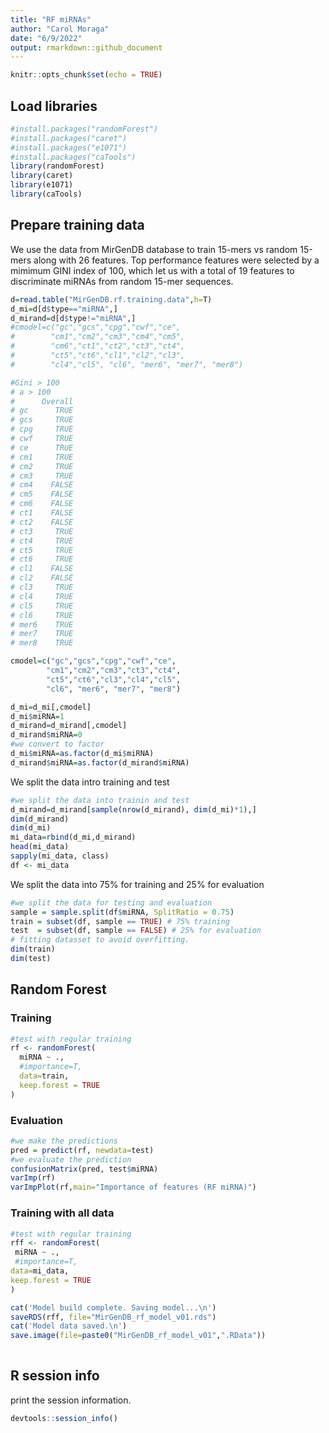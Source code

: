 ```yaml
---
title: "RF miRNAs"
author: "Carol Moraga"
date: "6/9/2022"
output: rmarkdown::github_document
---
```


```r

knitr::opts_chunk$set(echo = TRUE)

```

## Load libraries

```r
#install.packages("randomForest")
#install.packages("caret")
#install.packages("e1071")
#install.packages("caTools")
library(randomForest)
library(caret)
library(e1071)
library(caTools)
```

## Prepare training data

We use the data from MirGenDB database to train 15-mers vs random 15-mers along with 26 features.
Top performance features were selected by a mimimum GINI index of 100, which let us with a total 
of 19 features to discriminate miRNAs from random 15-mer sequences.

```r
d=read.table("MirGenDB.rf.training.data",h=T)
d_mi=d[d$type=="miRNA",]
d_mirand=d[d$type!="miRNA",]
#cmodel=c("gc","gcs","cpg","cwf","ce",
#        "cm1","cm2","cm3","cm4","cm5",
#        "cm6","ct1","ct2","ct3","ct4",
#        "ct5","ct6","cl1","cl2","cl3",
#        "cl4","cl5", "cl6", "mer6", "mer7", "mer8")

#Gini > 100
# a > 100
#      Overall
# gc      TRUE
# gcs     TRUE
# cpg     TRUE
# cwf     TRUE
# ce      TRUE
# cm1     TRUE
# cm2     TRUE
# cm3     TRUE
# cm4    FALSE
# cm5    FALSE
# cm6    FALSE
# ct1    FALSE
# ct2    FALSE
# ct3     TRUE
# ct4     TRUE
# ct5     TRUE
# ct6     TRUE
# cl1    FALSE
# cl2    FALSE
# cl3     TRUE
# cl4     TRUE
# cl5     TRUE
# cl6     TRUE
# mer6    TRUE
# mer7    TRUE
# mer8    TRUE

cmodel=c("gc","gcs","cpg","cwf","ce",
        "cm1","cm2","cm3","ct3","ct4",
        "ct5","ct6","cl3","cl4","cl5", 
        "cl6", "mer6", "mer7", "mer8")

d_mi=d_mi[,cmodel]
d_mi$miRNA=1
d_mirand=d_mirand[,cmodel]
d_mirand$miRNA=0
#we convert to factor
d_mi$miRNA=as.factor(d_mi$miRNA)
d_mirand$miRNA=as.factor(d_mirand$miRNA)
```

We split the data intro training and test
```r
#we split the data into trainin and test
d_mirand=d_mirand[sample(nrow(d_mirand), dim(d_mi)*1),]
dim(d_mirand)
dim(d_mi)
mi_data=rbind(d_mi,d_mirand)
head(mi_data)
sapply(mi_data, class)
df <- mi_data
```


We split the data into 75% for training and 25% for evaluation

```r
#we split the data for testing and evaluation
sample = sample.split(df$miRNA, SplitRatio = 0.75)
train = subset(df, sample == TRUE) # 75% training
test  = subset(df, sample == FALSE) # 25% for evaluation
# fitting datasset to avoid overfitting.
dim(train)
dim(test)
```


## Random Forest

### Training

```r
#test with regular training 
rf <- randomForest(
  miRNA ~ .,
  #importance=T,
  data=train,
  keep.forest = TRUE
)

```
### Evaluation

```r
#we make the predictions
pred = predict(rf, newdata=test)
#we evaluate the prediction
confusionMatrix(pred, test$miRNA)
varImp(rf)
varImpPlot(rf,main="Importance of features (RF miRNA)")
```

### Training with all data

```r
#test with regular training 
rff <- randomForest(
 miRNA ~ .,
 #importance=T,
data=mi_data,
keep.forest = TRUE
)

cat('Model build complete. Saving model...\n')
saveRDS(rff, file="MirGenDB_rf_model_v01.rds")
cat('Model data saved.\n')
save.image(file=paste0("MirGenDB_rf_model_v01",".RData"))
  
```

<!-- ## Classification of Brumir results -->

<!-- ```{r loadbrumirdata} -->
<!-- br=read.table("Git/BrumiR/random_forest/test2.br",h=T) -->
<!-- br$miRNA=0 -->
<!-- #we convert to factor -->
<!-- br$miRNA=as.factor(br$miRNA) -->
<!-- sample.features<-subset(br, select = names(rff$forest$xlevels)) -->
<!-- any.missing.features <- which(!names(rff$forest$xlevels) %in% colnames(sample.features)); -->
<!-- #we predict using the model -->
<!-- predicted.class <- predict(rff, sample.features)  -->
<!-- predicted.prob <- predict(rff, sample.features, type="prob") -->
<!-- predictions <- data.frame( -->
<!--   br, -->
<!--   Predicted.Class = predicted.class, -->
<!--   Predicted.prob = predicted.prob -->
<!-- )   -->

<!-- write.table( -->
<!--   x = predictions, -->
<!--   file = paste0("brumir", "_predictions_unfiltered2.txt"), -->
<!--   sep = '\t', -->
<!--   row.names = TRUE, -->
<!--   quote = FALSE -->
<!-- ); -->

<!-- a=predictions[predictions$Predicted.prob.1 > 0.8,] -->

<!-- #write the filtered predictions -->
<!-- write.table( -->
<!--   x = a, -->
<!--   file = paste0("brumir", "_predictions_filtered2.txt"), -->
<!--   sep = '\t', -->
<!--   row.names = TRUE, -->
<!--   quote = FALSE -->
<!-- ); -->
<!-- ``` -->


## R session info

print the session information.

```r
devtools::session_info()
```

